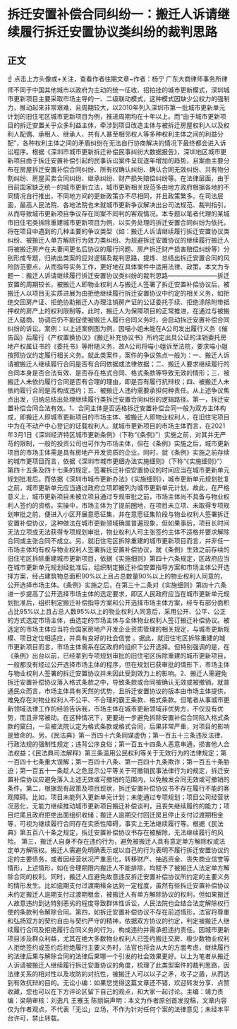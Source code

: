 # 拆迁安置补偿合同纠纷一：搬迁人诉请继续履行拆迁安置协议类纠纷的裁判思路
## 正文
☝ 点击上方头像或+关注，查看作者往期文章~作者：杨宁 广东大商律师事务所律师不同于中国其他城市以政府为主动的统一征收、招拍挂的城市更新模式，深圳城市更新项目主要采取市场主导的一、二级联动模式，这种模式因缺少公权力的强制力，推动起来非常艰难，且周期较大，以2010年列入深圳市第一批城市更新单元计划的旧住宅区城市更新项目为例，推进周期均在十年以上。而“由于城市更新项目的拆迁安置关乎众多利益主体，牵涉到项目改造主体与被拆迁房屋权利人以及权利人配偶、承租人、继承人、共有人甚至相邻权人等多种权利主体之间的利益分配”，各种权利主体之间的矛盾纠纷在无法自行协商解决的情况下最终都会进入诉讼程序。根据《深圳市城市更新拆迁补偿民事纠纷大数据报告》，深圳地区城市更新项目由于拆迁安置补偿引起的民事诉讼案件呈现逐年增加的趋势，且案由主要分布在房屋拆迁安置补偿合同纠纷、所有权确认纠纷、确认合同无效纠纷、共有物分割纠纷、房屋买卖合同纠纷、继承纠纷、财产损失赔偿纠纷等。在法律层面，由于目前国家缺乏统一的城市更新立法，城市更新相关规范多由地方政府根据各地的不同情况自行推出，不同地方间的更新政策亦不尽相同，并且政策繁多。在司法层面，最高人民法院、各地法院也未就城市更新争议解决出台司法规范、裁判指引，从而导致城市更新项目争议存在同案不同判的客观情况。本专题以笔者代理的某城市旧住宅类拆除重建城市更新项目为例，以实务处理的拆迁安置合同纠纷为依托，将在项目中遇到的几种主要的争议类型（如：搬迁人诉请继续履行拆迁安置协议类纠纷、被搬迁人单方解除行为效力类纠纷、为规避拆迁安置协议的继续履行搬迁人将被搬迁房产在夫妻间更名后协议的履行问题、房产拆迁财产损害赔偿纠纷等）分别形成专题，归纳出类案的应对逻辑及裁判思路，提炼、总结出拆迁安置合同的风险防范要点，从而指导实务工作，更好地在具体案件中适用法律、政策。本文为专题一：搬迁人诉请继续履行拆迁安置协议类纠纷的裁判思路————————拆迁安置的周期较长，被搬迁人即物业权利人与搬迁人签署了拆迁安置补偿协议后，被搬迁人以项目无实质进展为由拒绝继续履行拆迁安置协议中约定的相关义务，如拒绝交回房产证、拒绝协助搬迁人办理注销房产证的公证委托手续、拒绝涤除附带抵押权的房产上的权利限制等。此时，搬迁人为保障项目的正常推进，在通过与被搬迁人磋商、协调后仍不能促使被搬迁人履行合同义务时，会启动拆迁安置补偿合同纠纷的诉讼。案例：以上述案例图为例，因喵小姐未能在A公司发出履行义务《催告函》后履行《产权置换协议》《搬迁补充协议书》所约定出具公证的注销委托房地产权属证书的《委托书》等附随义务，故A公司将喵小姐诉至法院，要求喵小姐按照协议约定履行相关义务。就此类案件，案件的争议焦点一般为：一、搬迁人诉请被搬迁人继续履行合同是否有合同依据或法律依据；二、搬迁人要求继续履行的合同本身是否合法有效、是否存在格式合同、格式条款等导致无效的情形；三、被搬迁人未依约履行合同是否有合理的理由，即是否有履行抗辩权；四、被搬迁人未依约履行合同是否构成违约；五、被搬迁人违约需要承担何种责任。从上述争议焦点出发，归纳总结出处理继续履行类拆迁安置合同纠纷的逻辑路径。第一，拆迁安置补偿合同合法有效。1、合同主体是否适格拆迁安置补偿合同一般为双方主体构成，即搬迁人即城市更新项目的市场主体、被搬迁人即物业权利人，在旧住宅项目中为在不动产中心登记的证载权利人。就城市更新项目的市场主体而言，在2021年3月1日《深圳经济特区城市更新条例》（下称“《条例》”）实施之前，对其并无严苛的限制，一般的投资公司也可作为市场主体，但在《条例》实施之后，城市更新项目的市场主体需是具有房地产开发资质的企业。同时，就《条例》实施之前存续的城市更项目而言，依据《深圳市城市更细办法实施细则》（下称“《实施细则》”）第四十五条及四十七条的规定，签署拆迁补偿安置协议的时间应当在城市更新单元规划批准后。而依据《深圳市城市更新办法》《实施细则》，城市更新单元规划批复之前，城市更新单元应当通过政府立项即被列为城市更新单元计划。故此，在严格意义上，城市更新项目未被立项且通过专规审批之前，市场主体尚不具备与物业权利人签约的资格。实操中，市场主体为了提前圈地，在项目未立项、未取得专项规划审批之前，便进入小区开展意愿征集，并在意愿征集阶段与物业权利人签署拆迁安置补偿协议，这种做法在城市更新领域确属普遍现象，但如果事后，项目长时间无法立项或无法获得专项规划审批，物业权利人可主张签约主体不适格并要求解除合同或主张合同不成立。另，就旧住宅区拆除重建的城市更新项目而言，并非任一市场主体均有权与物业权利人签署拆迁安置补偿协议，就《条例》生效之前存续的旧住宅区拆除重建城市更新项目，依据《实施细则》第四十六条规定，区政府应当在城市更新单元规划经批准后，组织制定搬迁补偿安置指导方案和市场主体公开选择方案，经占建筑物总面积90%以上且占总数量90%以上的物业权利人同意的，公开选择市场主体。《条例》实施之后，在第三十二条对《实施细则》第四十六条进一步提高了公开选择市场主体的选定要求，即区人民政府应当在城市更新单元规划批准后，组织制定搬迁补偿指导方案和公开选择市场主体方案，经专有部分面积占比95%以上且占总人数95%以上的物业权利人同意后，采用公开、公平、公正的方式选定市场主体，由选定的市场主体与全体物业权利人签订搬迁补偿协议。被选定的市场主体应当符合国家房地产开发企业资质管理的相关规定，与城市更新规模、项目定位相适应，并具有良好的社会信誉 。据此，就旧住宅区拆除重建的城市更新项目而言，市场主体需系在区政府的组织下公开选择。但特别强调的是，在《条例》出台以前，已经拿到专项规划审批的旧住宅区拆除重建的城市更新项目，一般都没有经过公开选择市场主体的程序，但在规划已获审批的情形下，市场主体与物业权利人签署的拆迁安置协议并未因此受到效力上的影响。2、搬迁人需避免拆迁安置补偿协议落入格式条款之中，导致条款或合同被确认无效或被撤销。就普通民众而言，市场主体具有天然的优势，且拆迁安置协议的版本由市场主体提供，难免存在对物业权利人不公平、不合理的霸王条款、格式条款。但笔者从事城市更新领域法律工作的经验告诉我，市场主体在城市更新领域非优势方，不仅没有优势，而且非常被动。在这种情况下，更要进一步避免拆除安置补偿合同陷入格式条款的窠臼，一旦被法院认定为格式条款或格式合同，后果非常严重，对项目的影响是致命的。另，《民法典》第一百四十六条同谋虚伪；第一百五十三条违反法律、行政法规的强制性规定；违背公序良俗；第一百五十四条人恶意串通，损害他人合法权益；《民法典司法解释》第三条滥用公民权利等关于无效行为的法律规定；第一百四十七条重大误解；第一百四十八条、第一百四十九条欺诈；第一百五十条胁迫；第一百五十一条趁人之危显示公平等关于可撤销民事法律行为的规定，拆迁安置补偿协议应避免落入上述无效或可撤销的范围内，以免触发合同无效或可撤销的条件。第二，根据现有政策及项目现状，拆迁安置补偿协议书不存在履行不能的客观障碍。比如，项目未能列入更新单元计划；未能通过专项规划；项目公司经营状况恶化，无能力继续推动城市更新项目搬迁补偿谈判，且丧失继续履约的能力；项目烂尾且政府拒绝出面组织收储；搬迁人逾期交付回迁房且停止支付过渡期租金等，可视为继续履行合同存在实质性障碍，事实上无法继续履行等。根据《民法典》第五百八十条之规定，拆迁安置补偿协议书存在被解除，无法继续履行的风险。 第三，搬迁人自身不存在违约行为，避免被搬迁人具有意定单方解除权或法定单方解除权。搬迁人需避免明确表示或以自己的行为表明不履行拆迁安置协议约定的主要债务，或者因经营状况严重恶化，转移财产、抽逃资金、丧失商业信誉等情形，上述情形，如在合理期限内搬迁人不能排除，均赋予了被搬迁人法定单方解除合同的权利。同时，搬迁人应避免故意违反拆迁安置补偿协议所约定的主要义务的情形发生。比如逾期支付过渡期租金达到一定程度，虽然有些拆迁安置补偿协议未约定搬迁人逾期支付过渡期租金，被搬迁人有单方解除协议的权利，但如果搬迁人故意违约到达特别恶劣的程度导致群体性诉讼，人民法院也会结合法定解除权行使的条款判令解除合同。第四，如拆迁安置补偿协议不存在前述情形，法官将尊重和弘扬双方的契约自由与契约严守的精神，依据双方协议的约定，判定被搬迁人继续履行合同及拒绝履行合同义务的行为，构成违约并需承担违约责任。因城市更新项目涉及群众利益，尤其在绝大多数物业权利人已签约搬迁交房、极少数物业权利人拒绝签约或签约后拒绝履行主要义务时，法官也将会从大的方面考虑，继续履行的法律后果与解除合同的法律后果哪一个引发的社会效果更好。以上为笔者从搬迁人诉请被搬迁人继续履行拆迁安置协议的角度，梳理了此类型案件的裁判思路，因法律关系的相对性以及攻防的对抗性，被搬迁人可以以子之矛，攻子之盾，从而达到有效抗辩的目的。无讼小编：如果您觉得这篇文章还不错，欢迎转发分享、点赞收藏，您也可以在下方评论区留下自己的观点，和大家一起讨论。主编：靖力责编：梁萌审核：刘逸凡 王雅玉 陈丽娟声明：本文为作者原创首发投稿，文章内容仅为作者观点，不代表「无讼」立场，不作为针对任何个案的法律意见；未经本平台许可，禁止转载。